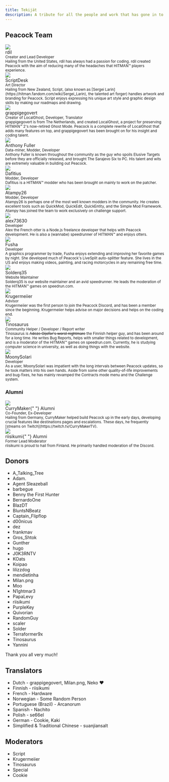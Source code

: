 ```yaml
---
title: Tekijät
description: A tribute for all the people and work that has gone in to making Peacock possible.
---
```


## Peacock Team

<div className="card">
    <div className="card__header">
        <div className="avatar">
            <img className="avatar__photo" src="/img/people/rdil.png" />
            <div className="avatar__intro">
                <div className="avatar__name">rdil</div>
                <small className="avatar__subtitle">
                    Creator and Lead Developer
                </small>
            </div>
        </div>
    </div>
    <div className="card__body">
        <small>
            Hailing from the United States, rdil has always had a passion for
            coding. rdil created Peacock with the aim of reducing many of the
            headaches that HITMAN&trade; players experience.
        </small>
    </div>
</div>

<div className="card">
    <div className="card__header">
        <div className="avatar">
            <img className="avatar__photo" src="/img/people/scriptdesk.png" />
            <div className="avatar__intro">
                <div className="avatar__name">ScriptDesk</div>
                <small className="avatar__subtitle">Art Director</small>
            </div>
        </div>
    </div>
    <div className="card__body">
        <small>
            Hailing from New Zealand, Script, (also known as [Sergei Larin](https://hitman.fandom.com/wiki/Sergei_Larin),
            the talented art forger) handles artwork and branding for Peacock.
            Script enjoys expressing his unique art style and graphic design
            skills by making our roadmaps and drawing.
        </small>
    </div>
</div>

<div className="card">
    <div className="card__header">
        <div className="avatar">
            <img
                className="avatar__photo"
                src="/img/people/grappigegovert.png"
            />
            <div className="avatar__intro">
                <div className="avatar__name">grappigegovert</div>
                <small className="avatar__subtitle">
                    Creator of LocalGhost, Developer, Translator
                </small>
            </div>
        </div>
    </div>
    <div className="card__body">
        <small>
            grappigegovert is from The Netherlands, and created LocalGhost, a
            project for preserving HITMAN&trade; 2's now-retired Ghost Mode.
            Peacock is a complete rewrite of LocalGhost that adds many features
            on top, and grappigegovert has been brought on for his insight and
            coding talent.
        </small>
    </div>
</div>

<div className="card">
    <div className="card__header">
        <div className="avatar">
            <img
                className="avatar__photo"
                src="/img/people/anthonyfuller.png"
            />
            <div className="avatar__intro">
                <div className="avatar__name">Anthony Fuller</div>
                <small className="avatar__subtitle">
                    Data-miner, Modder, Developer
                </small>
            </div>
        </div>
    </div>
    <div className="card__body">
        <small>
            Anthony Fuller is known throughout the community as the guy who spoils Elusive
            Targets before they are officially released, and brought The Sarajevo Six to PC.
            His talent and wits are extremely valuable in building out Peacock.
        </small>
    </div>
</div>

<div className="card">
    <div className="card__header">
        <div className="avatar">
            <img
                className="avatar__photo"
                src="/img/people/dafitius.png"
            />
            <div className="avatar__intro">
                <div className="avatar__name">Dafitius</div>
                <small className="avatar__subtitle">
                    Modder, Developer
                </small>
            </div>
        </div>
    </div>
    <div className="card__body">
        <small>
            Dafitius is a HITMAN&trade; modder who has been brought on mainly to work on the patcher.
        </small>
    </div>
</div>

<div className="card">
    <div className="card__header">
        <div className="avatar">
            <img
                className="avatar__photo"
                src="/img/people/atampy26.png"
            />
            <div className="avatar__intro">
                <div className="avatar__name">Atampy26</div>
                <small className="avatar__subtitle">
                    Modder, Developer
                </small>
            </div>
        </div>
    </div>
    <div className="card__body">
        <small>
            Atampy26 is perhaps one of the most well known modders in the community. He creates
            excellent tools such as QuickMod, QuickEdit, QuickEntity, and the Simple Mod Framework.
            Atampy has joined the team to work exclusively on challenge support.
        </small>
    </div>
</div>

<div className="card">
    <div className="card__header">
        <div className="avatar">
            <img
                className="avatar__photo"
                src="/img/people/alex73630.png"
            />
            <div className="avatar__intro">
                <div className="avatar__name">alex73630</div>
                <small className="avatar__subtitle">
                    Developer
                </small>
            </div>
        </div>
    </div>
    <div className="card__body">
        <small>
            Alex the French otter is a Node.js freelance developer that helps with Peacock development.
            He is also a (wannabe) speedrunner of HITMAN&trade; and enjoys otters.
        </small>
    </div>
</div>

<div className="card">
    <div className="card__header">
        <div className="avatar">
            <img
                className="avatar__photo"
                src="/img/people/fusha.png"
            />
            <div className="avatar__intro">
                <div className="avatar__name">Fusha</div>
                <small className="avatar__subtitle">
                    Developer
                </small>
            </div>
        </div>
    </div>
    <div className="card__body">
        <small>
            A graphics programmer by trade, Fusha enjoys extending and improving
            her favorite games by night. She developed much of Peacock's
            LiveSplit auto-splitter feature. She lives in the US and enjoys
            making videos, painting, and racing motorcycles in any remaining
            free time.
        </small>
    </div>
</div>

<div className="card">
    <div className="card__header">
        <div className="avatar">
            <img
                className="avatar__photo"
                src="/img/people/solder.png"
            />
            <div className="avatar__intro">
                <div className="avatar__name">Solderq35</div>
                <small className="avatar__subtitle">
                    Website Maintainer
                </small>
            </div>
        </div>
    </div>
    <div className="card__body">
        <small>
            Solderq35 is our website maintainer and an avid speedrunner.
            He leads the moderation of the HITMAN&trade; games on speedrun.com.
        </small>
    </div>
</div>

<div className="card">
    <div className="card__header">
        <div className="avatar">
            <img className="avatar__photo" src="/img/people/krugermeiier.jpg" />
            <div className="avatar__intro">
                <div className="avatar__name">
                    Krugermeiier
                </div>
                <small className="avatar__subtitle">Advisor</small>
            </div>
        </div>
    </div>
    <div className="card__body">
        <small>
            Krugermeiier was the first person to join the Peacock Discord, and
            has been a member since the beginning. Krugermeiier helps advise
            on major decisions and helps on the coding end.
        </small>
    </div>
</div>

<div className="card">
    <div className="card__header">
        <div className="avatar">
            <img className="avatar__photo" src="/img/people/tinosaurus.png" />
            <div className="avatar__intro">
                <div className="avatar__name">
                    Tinosaurus
                </div>
                <small className="avatar__subtitle">Community Helper / Developer / Report writer</small>
            </div>
        </div>
    </div>
    <div className="card__body">
        <small>
        Tinosaurus is <del>Adeze Oijofor's worst nightmare</del> the Finnish helper guy, and has been around for a long time. He writes Bug Reports, helps with smaller things related to development, and is a moderator of the HITMAN™ games on speedrun.com. Currently, he is studying computer science in university, as well as doing things with the website.
        </small>
    </div>
</div>

<div className="card">
    <div className="card__header">
        <div className="avatar">
            <img className="avatar__photo" src="/img/people/moonysolari.png" />
            <div className="avatar__intro">
                <div className="avatar__name">
                    MoonySolari
                </div>
                <small className="avatar__subtitle"> Developer </small>
            </div>
        </div>
    </div>
    <div className="card__body">
        <small>
        As a user, MoonySolari was impatient with the long intervals between Peacock updates, so he took matters into his own hands. Aside from some other quality-of-life improvements and bug-fixes, he has mainly revamped the Contracts mode menu and the Challenge system. 
        </small>
    </div>
</div>

### Alumni

<div className="card">
    <div className="card__header">
        <div className="avatar">
            <img className="avatar__photo" src="/img/people/currymaker.png" />
            <div className="avatar__intro">
                <div className="avatar__name">
                    CurryMaker{" "}
                    <span className="badge badge--secondary">Alumni</span>
                </div>
                <small className="avatar__subtitle">
                    Co-Founder, Ex-Developer
                </small>
            </div>
        </div>
    </div>
    <div className="card__body">
        <small>
            Hailing from Germany, CurryMaker helped build Peacock up in the
            early days, developing crucial features like destinations pages and
            escalations. These days, he frequently [streams on Twitch](https://twitch.tv/CurryMakerTV).
        </small>
    </div>
</div>

<div className="card">
    <div className="card__header">
        <div className="avatar">
            <img className="avatar__photo" src="/img/people/riisikumi.png" />
            <div className="avatar__intro">
                <div className="avatar__name">
                    riisikumi{" "}
                    <span className="badge badge--secondary">Alumni</span>
                </div>
                <small className="avatar__subtitle">Former Lead Moderator</small>
            </div>
        </div>
    </div>
    <div className="card__body">
        <small>
            riisikumi is proud to hail from Finland. He primarily handled moderation of
            the Discord.
        </small>
    </div>
</div>

## Donors

-   A_Talking_Tree
-   Adam.
-   Agent Sleazeball
-   barbegue
-   Benny the First Hunter
-   BernardoOne
-   BlazDT
-   BluntsNBeatz
-   Captain_Flipflop
-   d00nicus
-   dez
-   frankmav
-   Gros_Shtok
-   Gunther
-   hugo
-   J0K3RNTV
-   KOats
-   Koipao
-   lilizzdog
-   mendietinha
-   Milan.png
-   Moo
-   N1ghtmar3
-   PapaLevy
-   riisikumi
-   PurpleKey
-   Quivorian
-   RandomGuy
-   scaler
-   Solder
-   Terraformer9x
-   Tinosaurus
-   Yannini

Thank you all very much!

## Translators

-   Dutch - grappigegovert, Milan.png, Neko :heart:
-   Finnish - riisikumi
-   French - Hardware
-   Norwegian - Some Random Person
-   Portuguese (Brazil) - Arcanorum
-   Spanish - Nachito
-   Polish - se66el
-   German - Cookie, Kaki
-   Simplified & Traditional Chinese - suanjiansalt

## Moderators

-   Script
-   Krugermeiier
-   Tinosaurus
-   Special
-   Cookie
